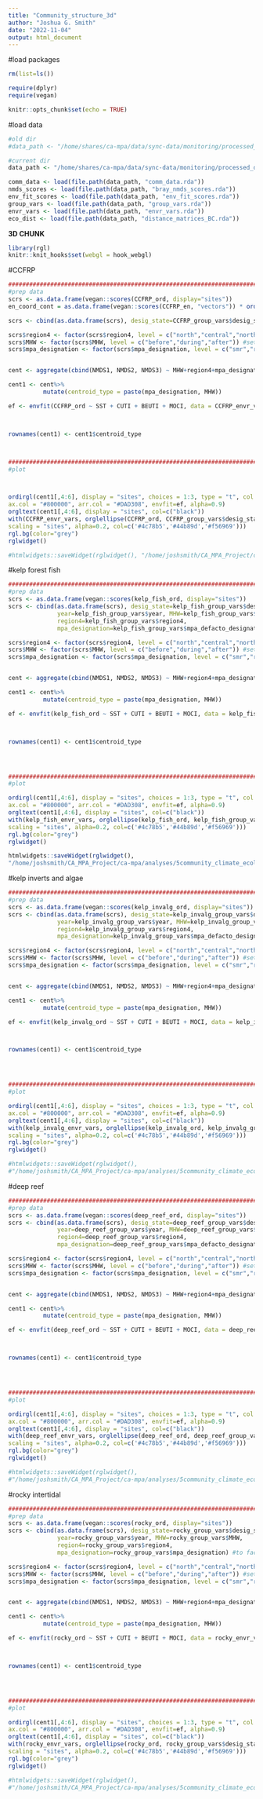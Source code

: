 ```yaml
---
title: "Community_structure_3d"
author: "Joshua G. Smith"
date: "2022-11-04"
output: html_document
---
```


#load packages
```r
rm(list=ls())

require(dplyr)
require(vegan)
```


```r
knitr::opts_chunk$set(echo = TRUE)
```

#load data
```r
#old dir
#data_path <- "/home/shares/ca-mpa/data/sync-data/monitoring/processed_data/ecological_community_data/year_level_with_envr_vars"

#current dir
data_path <- "/home/shares/ca-mpa/data/sync-data/monitoring/processed_data/community_climate_derived_data"

comm_data <- load(file.path(data_path, "comm_data.rda"))
nmds_scores <- load(file.path(data_path, "bray_nmds_scores.rda"))
env_fit_scores <- load(file.path(data_path, "env_fit_scores.rda"))
group_vars <- load(file.path(data_path, "group_vars.rda"))
envr_vars <- load(file.path(data_path, "envr_vars.rda"))
eco_dist <- load(file.path(data_path, "distance_matrices_BC.rda"))

```



**3D CHUNK**

```r

library(rgl)
knitr::knit_hooks$set(webgl = hook_webgl)
```


#CCFRP
```r

################################################################################
#prep data
scrs <- as.data.frame(vegan::scores(CCFRP_ord, display="sites"))
en_coord_cont = as.data.frame(vegan::scores(CCFRP_en, "vectors")) * ordiArrowMul(CCFRP_en, fill=0.2)

scrs <- cbind(as.data.frame(scrs), desig_state=CCFRP_group_vars$desig_state, year=CCFRP_group_vars$year, MHW=CCFRP_group_vars$MHW, region4=CCFRP_group_vars$region4, mpa_designation=CCFRP_group_vars$mpa_designation) #to facilitate computing centroids, add group var

scrs$region4 <- factor(scrs$region4, level = c("north","central","north islands","south")) #set order
scrs$MHW <- factor(scrs$MHW, level = c("before","during","after")) #set order
scrs$mpa_designation <- factor(scrs$mpa_designation, level = c("smr","ref")) #set order


cent <- aggregate(cbind(NMDS1, NMDS2, NMDS3) ~ MHW+region4+mpa_designation, data = scrs, FUN = mean) #computes centroids by MHW and region

cent1 <- cent%>%
          mutate(centroid_type = paste(mpa_designation, MHW))

ef <- envfit(CCFRP_ord ~ SST + CUTI + BEUTI + MOCI, data = CCFRP_envr_vars, choices=1:3)



rownames(cent1) <- cent1$centroid_type



################################################################################
#plot



ordirgl(cent1[,4:6], display = "sites", choices = 1:3, type = "t", col = cent1$MHW,
ax.col = "#800000", arr.col = "#DAD308", envfit=ef, alpha=0.9)
orgltext(cent1[,4:6], display = "sites", col=c("black"))
with(CCFRP_envr_vars, orglellipse(CCFRP_ord, CCFRP_group_vars$desig_state, kind = "se", conf = 0.95,
scaling = "sites", alpha=0.2, col=c('#4c78b5','#44b89d','#f56969')))
rgl.bg(color="grey")
rglwidget()

#htmlwidgets::saveWidget(rglwidget(), "/home/joshsmith/CA_MPA_Project/ca-mpa/analyses/5community_climate_ecology/figures/interactive_plots/CCFRP_webGL.html")

```



#kelp forest fish
```r

################################################################################
#prep data
scrs <- as.data.frame(vegan::scores(kelp_fish_ord, display="sites"))
scrs <- cbind(as.data.frame(scrs), desig_state=kelp_fish_group_vars$desig_state, 
              year=kelp_fish_group_vars$year, MHW=kelp_fish_group_vars$MHW, 
              region4=kelp_fish_group_vars$region4, 
              mpa_designation=kelp_fish_group_vars$mpa_defacto_designation) #to facilitate computing centroids, add group var

scrs$region4 <- factor(scrs$region4, level = c("north","central","north islands","south")) #set order
scrs$MHW <- factor(scrs$MHW, level = c("before","during","after")) #set order
scrs$mpa_designation <- factor(scrs$mpa_designation, level = c("smr","ref")) #set order


cent <- aggregate(cbind(NMDS1, NMDS2, NMDS3) ~ MHW+region4+mpa_designation, data = scrs, FUN = mean) #computes centroids by MHW and region

cent1 <- cent%>%
          mutate(centroid_type = paste(mpa_designation, MHW))

ef <- envfit(kelp_fish_ord ~ SST + CUTI + BEUTI + MOCI, data = kelp_fish_envr_vars, choices=1:3, na.rm=TRUE)



rownames(cent1) <- cent1$centroid_type




################################################################################
#plot

ordirgl(cent1[,4:6], display = "sites", choices = 1:3, type = "t", col = cent1$MHW,
ax.col = "#800000", arr.col = "#DAD308", envfit=ef, alpha=0.9)
orgltext(cent1[,4:6], display = "sites", col=c("black"))
with(kelp_fish_envr_vars, orglellipse(kelp_fish_ord, kelp_fish_group_vars$desig_state, kind = "se", conf = 0.95,
scaling = "sites", alpha=0.2, col=c('#4c78b5','#44b89d','#f56969')))
rgl.bg(color="grey")
rglwidget()

htmlwidgets::saveWidget(rglwidget(),
"/home/joshsmith/CA_MPA_Project/ca-mpa/analyses/5community_climate_ecology/figures/interactive_plots/kelp_fish_3d.html")

```





#kelp inverts and algae
```r

################################################################################
#prep data
scrs <- as.data.frame(vegan::scores(kelp_invalg_ord, display="sites"))
scrs <- cbind(as.data.frame(scrs), desig_state=kelp_invalg_group_vars$desig_state, 
              year=kelp_invalg_group_vars$year, MHW=kelp_invalg_group_vars$MHW, 
              region4=kelp_invalg_group_vars$region4, 
              mpa_designation=kelp_invalg_group_vars$mpa_defacto_designation) #to facilitate computing centroids, add group var

scrs$region4 <- factor(scrs$region4, level = c("north","central","north islands","south")) #set order
scrs$MHW <- factor(scrs$MHW, level = c("before","during","after")) #set order
scrs$mpa_designation <- factor(scrs$mpa_designation, level = c("smr","ref")) #set order


cent <- aggregate(cbind(NMDS1, NMDS2, NMDS3) ~ MHW+region4+mpa_designation, data = scrs, FUN = mean) #computes centroids by MHW and region

cent1 <- cent%>%
          mutate(centroid_type = paste(mpa_designation, MHW))

ef <- envfit(kelp_invalg_ord ~ SST + CUTI + BEUTI + MOCI, data = kelp_invalg_envr_vars, choices=1:3, na.rm=TRUE)



rownames(cent1) <- cent1$centroid_type




################################################################################
#plot

ordirgl(cent1[,4:6], display = "sites", choices = 1:3, type = "t", col = cent1$MHW,
ax.col = "#800000", arr.col = "#DAD308", envfit=ef, alpha=0.9)
orgltext(cent1[,4:6], display = "sites", col=c("black"))
with(kelp_invalg_envr_vars, orglellipse(kelp_invalg_ord, kelp_invalg_group_vars$desig_state, kind = "se", conf = 0.95,
scaling = "sites", alpha=0.2, col=c('#4c78b5','#44b89d','#f56969')))
rgl.bg(color="grey")
rglwidget()

#htmlwidgets::saveWidget(rglwidget(),
#"/home/joshsmith/CA_MPA_Project/ca-mpa/analyses/5community_climate_ecology/figures/interactive_plots/kelp_invalg_3d.html")

```




#deep reef
```r

################################################################################
#prep data
scrs <- as.data.frame(vegan::scores(deep_reef_ord, display="sites"))
scrs <- cbind(as.data.frame(scrs), desig_state=deep_reef_group_vars$desig_state, 
              year=deep_reef_group_vars$year, MHW=deep_reef_group_vars$MHW, 
              region4=deep_reef_group_vars$region4, 
              mpa_designation=deep_reef_group_vars$mpa_defacto_designation) #to facilitate computing centroids, add group var

scrs$region4 <- factor(scrs$region4, level = c("north","central","north islands","south")) #set order
scrs$MHW <- factor(scrs$MHW, level = c("before","during","after")) #set order
scrs$mpa_designation <- factor(scrs$mpa_designation, level = c("smr","ref")) #set order


cent <- aggregate(cbind(NMDS1, NMDS2, NMDS3) ~ MHW+region4+mpa_designation, data = scrs, FUN = mean) #computes centroids by MHW and region

cent1 <- cent%>%
          mutate(centroid_type = paste(mpa_designation, MHW))

ef <- envfit(deep_reef_ord ~ SST + CUTI + BEUTI + MOCI, data = deep_reef_envr_vars, choices=1:3, na.rm=TRUE)



rownames(cent1) <- cent1$centroid_type




################################################################################
#plot

ordirgl(cent1[,4:6], display = "sites", choices = 1:3, type = "t", col = cent1$MHW,
ax.col = "#800000", arr.col = "#DAD308", envfit=ef, alpha=0.9)
orgltext(cent1[,4:6], display = "sites", col=c("black"))
with(deep_reef_envr_vars, orglellipse(deep_reef_ord, deep_reef_group_vars$desig_state, kind = "se", conf = 0.95,
scaling = "sites", alpha=0.2, col=c('#4c78b5','#44b89d','#f56969')))
rgl.bg(color="grey")
rglwidget()

#htmlwidgets::saveWidget(rglwidget(),
#"/home/joshsmith/CA_MPA_Project/ca-mpa/analyses/5community_climate_ecology/figures/interactive_plots/deep_reef_3d.html")

```






#rocky intertidal
```r

################################################################################
#prep data
scrs <- as.data.frame(vegan::scores(rocky_ord, display="sites"))
scrs <- cbind(as.data.frame(scrs), desig_state=rocky_group_vars$desig_state, 
              year=rocky_group_vars$year, MHW=rocky_group_vars$MHW, 
              region4=rocky_group_vars$region4, 
              mpa_designation=rocky_group_vars$mpa_designation) #to facilitate computing centroids, add group var

scrs$region4 <- factor(scrs$region4, level = c("north","central","north islands","south")) #set order
scrs$MHW <- factor(scrs$MHW, level = c("before","during","after")) #set order
scrs$mpa_designation <- factor(scrs$mpa_designation, level = c("smr","ref")) #set order


cent <- aggregate(cbind(NMDS1, NMDS2, NMDS3) ~ MHW+region4+mpa_designation, data = scrs, FUN = mean) #computes centroids by MHW and region

cent1 <- cent%>%
          mutate(centroid_type = paste(mpa_designation, MHW))

ef <- envfit(rocky_ord ~ SST + CUTI + BEUTI + MOCI, data = rocky_envr_vars, choices=1:3, na.rm=TRUE)



rownames(cent1) <- cent1$centroid_type




################################################################################
#plot

ordirgl(cent1[,4:6], display = "sites", choices = 1:3, type = "t", col = cent1$MHW,
ax.col = "#800000", arr.col = "#DAD308", envfit=ef, alpha=0.9)
orgltext(cent1[,4:6], display = "sites", col=c("black"))
with(rocky_envr_vars, orglellipse(rocky_ord, rocky_group_vars$desig_state, kind = "se", conf = 0.95,
scaling = "sites", alpha=0.2, col=c('#4c78b5','#44b89d','#f56969')))
rgl.bg(color="grey")
rglwidget()

#htmlwidgets::saveWidget(rglwidget(),
#"/home/joshsmith/CA_MPA_Project/ca-mpa/analyses/5community_climate_ecology/figures/interactive_plots/rocky_3d.html")

```



